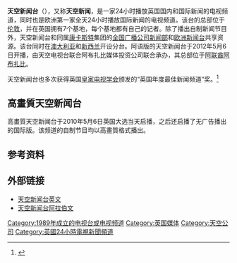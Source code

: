 {{Expand language|1=en|time=2022-01-10T11:09:16+00:00}}
{{頻道資訊
| 頻道名稱     =天空新闻台<br/>Sky News
| 頻道圖片檔案     =
| 頻道圖片尺寸     = 200px
| 頻道圖片名稱     = 
| 所屬國家         = {{UK}}
| 總部所在         = [[伦敦|伦敦]]
| 频道语言          = 英语、阿拉伯语
| 播放地區         = 全球 
| 開播日期         = 1989年2月5日（英语频道）<br>2012年5月6日（阿语频道）
| 停播日期         = 2021年10月1日（馬來西亞 Unifi TV）
| 頻道呼號         = 第一时间突发新闻<br>First for breaking news
| 視頻格式         =576i（SDTV 16:9）<br> 1080i（HDTV） 
| 收視率           = 
| 收視率調查時間   = 
| 收視率資料來源   = 
| 頻道口號         = 
| 擁有者           =[[天空公司|天空公司]]（BSkyB） 
| 持股者           =   
| 前頻道名稱       = 
| 被取代名稱       = 
| 前頻道呼號       = 
| 被取代呼號       = 
| 集團同類頻道     = 
| 重播服務頻道     = 
| 頻道官方網站     =http://news.sky.com
| 備註             = 
| 衛星電視供應商01 = {{MAS}}[[Astro集團|Astro]]
| 衛星電視頻道數01 = 514頻道（HD）（新频道）532频道 （HD）（旧频道）
| 寬頻電視供應商01 = {{HKG}}[[now_TV|now TV]]
| 寬頻電視頻道數01 = 323頻道
| 寬頻電視供應商02 = {{TWN}}[[中華電信MOD|中華電信MOD]]
| 寬頻電視頻道數02 = 559頻道
| 寬頻電視供應商03 = {{SIN}}[[新电信电视|新电信电视]]
| 寬頻電視頻道數03 = 151頻道
| 有線電視供應商01 = {{HKG}}[[香港有線電視|香港有線電視]]
| 有線電視頻道數01 = 121頻道
| 有線電視供應商02 = {{SIN}}[[星和視界|星和視界]]
| 有線電視頻道數02 = 703頻道
| 有線電視供應商03 = {{TWN}}[[大台中數位有線電視|大台中數位有線電視]]
| 有線電視頻道數03 = 307頻道
| 線上收看網站01   = YouTube（有限区）
| 線上收看網址01   = https://www.youtube.com/skynews/live |online serv 2=马来西亚Astro|online chan 2=Astro Go}}

'''天空新闻台'''（{{lang-en|'''Sky News'''}}），又称'''天空新闻'''，是一家24小时播放英国国内和国际新闻的电视频道，同时也是欧洲第一家全天24小时播放国际新闻的电视频道。该台的总部位于[[伦敦|伦敦]]，并在英国拥有7个基地，每个基地都有自己的记者。除了播出自制新闻节目外，天空新闻台和同属[[康卡斯特|康卡斯特]]集团的[[NBC新闻|全国广播公司新闻部]]和[[欧洲新闻台|欧洲新闻台]]共享资源。该台同时在[[澳大利亚|澳大利亚]]和[[新西兰|新西兰]]开设分台。阿语版的天空新闻台于2012年5月6日开播，由天空电视台联合阿布扎比媒体投资公司联合承办，其总部位于[[阿联酋|阿联酋]][[阿布扎比|阿布扎比]]。

天空新闻台也多次获得英国[[皇家电视学会|皇家电视学会]]颁发的“英国年度最佳新闻频道”奖。<ref>{{Cite news|url=https://news.sky.com/story/sky-news-wins-rts-news-channel-of-the-year-for-second-time-running-11650362|title=Sky News wins RTS News Channel of the Year for second time running|work=天空新闻台|access-date=2019-04-23|date=2019-02-28|archive-date=2019-04-23|archive-url=https://web.archive.org/web/20190423223806/https://news.sky.com/story/sky-news-wins-rts-news-channel-of-the-year-for-second-time-running-11650362|dead-url=no}}</ref>

== 高畫質天空新闻台 ==
高畫質天空新闻台于2010年5月6日英国大选当天启播，之后还启播了无广告播出的国际版。该频道的自制节目均以高畫質格式播出。

== 参考资料 ==
{{reflist}}

== 外部链接 ==
*[http://news.sky.com 天空新闻台英文]{{Wayback|url=http://news.sky.com/ |date=20120831162849 }}
*[http://www.skynewsarabia.com/ 天空新闻台阿拉伯文]{{Wayback|url=http://www.skynewsarabia.com/ |date=20120214212503 }}

{{国际新闻频道}}

[[Category:1989年成立的电视台或电视频道|Category:1989年成立的电视台或电视频道]]
[[Category:英国媒体|Category:英国媒体]]
[[Category:天空公司|Category:天空公司]]
[[Category:英國24小時電視新聞頻道|Category:英國24小時電視新聞頻道]]